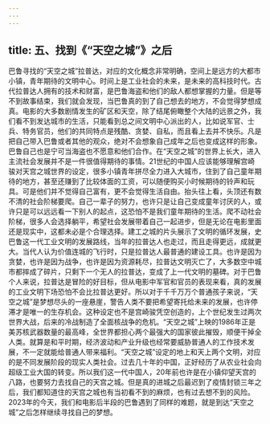 ```yaml
---
---
---
```

title: 五、找到《“天空之城”》之后
---



巴鲁寻找的“天空之城”拉普达，对应的文化概念非常明确，空间上是远方的大都市小镇，青年期待的文明中心。时间上是工业社会的未来，是未来的高科技时代。古代拉普达人拥有的技术和财富，是巴鲁海盗和他们的敌人都想掌握的力量。但是等不到故事结束，我们就会发现，当巴鲁真的到了自己想去的地方，不会觉得梦想成真。电影的大多数剧情发生的矿区和天空，除了结尾俯瞰整个大陆的远景之外，我们看不到发达城市的生活，只能看到总之间文明中心派出的人，比如说军官、士兵、特务官员，他们的共同特点是残酷、贪婪、自私，而且看上去并不快乐。凡是把自己带入巴鲁或者其他的观众，绝对不会想象自己成年之后也变成这样的形象。巴鲁自己也是宁可当海盗也不愿意和他们合作。​
​
在“天空之城”的世界上长大，进入主流社会发展并不是一件很值得期待的事情。21世纪的中国人应该能够理解宫崎骏对天宫之城世界的设定，很多小镇青年拼尽全力进入大城市，住到了自己童年期待的地方，甚至还赚到了比较体面的工资，可以随便购买小时候期待的铃声和玩具。可是他们并不觉得自己富有，更不会觉得生活自由。​
​
抬头往上看，头顶还有数不清的社会阶梯要爬。自己一辈子的努力，也许只是让自己变成童年讨厌的人，或许只是可以远远看一下别人的起点，这恐怕不是我们童年期待的生活。爬不动社会阶梯，很多人会选择躺平，希望社会发展带着自己一起进步，但是无论在电影里面还是现实中，这都未必是个合理选择。建工之城的片头展示了文明的循环发展，史巴鲁这一代工业文明的发展路线，当年的拉普达人也走过，而且走得更远，成就更大。当代人认为价值连城的飞行时，只是拉普达人最普通的建设工具。也许是因为贪婪，也许是因为战争，也许是因为资源耗尽，拉普达文明灭亡了，大多数空中城市都摔成了碎片，只剩下一个无人的拉普达，变成了上一代文明的墓碑。​
​
对于巴鲁个人来说，拉普达是冒险的好目标，但从电影中军官和官员的表现来看，真的发展的工业文明下场恐怕不会比拉普达更好。所以对于千千万万个普通孩子来说，“天空之城”是梦想尽头的一座悬崖，警告人类不要把希望寄托给未来的发展，也许停滞才是唯一的生存机会。这种设定也不是宫崎骏凭空创造的，上个世纪发生过两次世界大战，后来的冷战制造了全面核战争的危机。“天空之城”上映的1986年正是美苏核武器数量的最高峰，全世界都担心两个最强大的国家彼此摧毁，顺便干掉全人类。就算是和平时期，经济波动和产业升级也经常要威胁普通人的工作技术发展，不一定就能给普通人带来福利。​
​
“天空之城”设定的地上和天上两个文明，对应的是不同发展阶段的现实人类社会。过去几十年的中国，正好经历了从农业社会向超级工业大国的转变。所以我们这一代中国人，20年前也许是在小镇仰望天宫的八路，也要努力去找自己的天宫之城。但是真的进城之后最迟到了疫情封锁三年之后，我们都知道住的天宫之城也有当初看不到的麻烦，也有过去想不到的风险。​
​
2023年的今天，我们和电影后半段的巴鲁遇到了同样的难题，就是到达“天空之城”之后怎样继续寻找自己的梦想。
